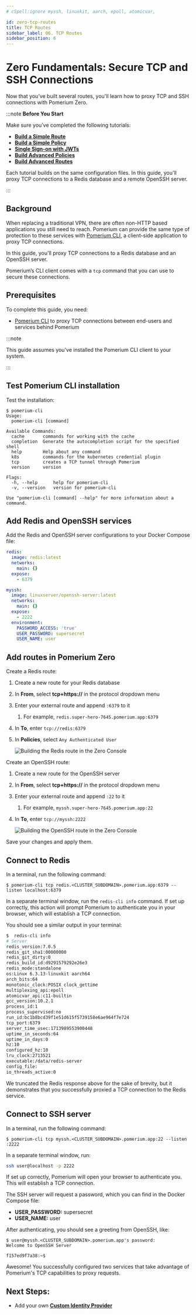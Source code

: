 ```yaml
---
# cSpell:ignore myssh, linuxkit, aarch, epoll, atomicvar,

id: zero-tcp-routes
title: TCP Routes
sidebar_label: 06. TCP Routes
sidebar_position: 6
---
```


# Zero Fundamentals: Secure TCP and SSH Connections

Now that you’ve built several routes, you'll learn how to proxy TCP and SSH connections with Pomerium Zero.

:::note **Before You Start**

Make sure you’ve completed the following tutorials:

- [**Build a Simple Route**](/docs/get-started/fundamentals/zero-build-routes)
- [**Build a Simple Policy**](/docs/get-started/fundamentals/zero-build-policies)
- [**Single Sign-on with JWTs**](/docs/get-started/fundamentals/zero-single-sign-on)
- [**Build Advanced Policies**](/docs/get-started/fundamentals/zero-advanced-policies)
- [**Build Advanced Routes**](/docs/get-started/fundamentals/zero-advanced-routes)

Each tutorial builds on the same configuration files. In this guide, you'll proxy TCP connections to a Redis database and a remote OpenSSH server.

:::

## Background

When replacing a traditional VPN, there are often non-HTTP based applications you still need to reach. Pomerium can provide the same type of protection to these services with [Pomerium CLI](/docs/clients/pomerium-cli), a client-side application to proxy TCP connections.

In this guide, you'll proxy TCP connections to a Redis database and an OpenSSH server.

Pomerium’s CLI client comes with a `tcp` command that you can use to secure these connections.

## Prerequisites

To complete this guide, you need:

- [Pomerium CLI](/docs/clients/pomerium-cli) to proxy TCP connections between end-users and services behind Pomerium

:::note

This guide assumes you've installed the Pomerium CLI client to your system.

:::

## Test Pomerium CLI installation

Test the installation:

```shell-session
$ pomerium-cli
Usage:
  pomerium-cli [command]

Available Commands:
  cache       commands for working with the cache
  completion  Generate the autocompletion script for the specified shell
  help        Help about any command
  k8s         commands for the kubernetes credential plugin
  tcp         creates a TCP tunnel through Pomerium
  version     version

Flags:
  -h, --help      help for pomerium-cli
  -v, --version   version for pomerium-cli

Use "pomerium-cli [command] --help" for more information about a command.
```

## Add Redis and OpenSSH services

Add the Redis and OpenSSH server configurations to your Docker Compose file:

```yaml
redis:
  image: redis:latest
  networks:
    main: {}
  expose:
    - 6379

myssh:
  image: linuxserver/openssh-server:latest
  networks:
    main: {}
  expose:
    - 2222
  environment:
    PASSWORD_ACCESS: 'true'
    USER_PASSWORD: supersecret
    USER_NAME: user
```

## Add routes in Pomerium Zero

Create a Redis route:

1. Create a new route for your Redis database
1. In **From**, select **tcp+https://** in the protocol dropdown menu
1. Enter your external route and append `:6379` to it
   1. For example, `redis.super-hero-7645.pomerium.app:6379`
1. In **To**, enter `tcp://redis:6379`
1. In **Policies**, select `Any Authenticated User`

   ![Building the Redis route in the Zero Console](./img/zero-tcp/redis-service.png)

Create an OpenSSH route:

1. Create a new route for the OpenSSH server
1. In **From**, select **tcp+https://** in the protocol dropdown menu
1. Enter your external route and append `:22` to it
   1. For example, `myssh.super-hero-7645.pomerium.app:22`
1. In **To**, enter `tcp://myssh:2222`

   ![Building the OpenSSH route in the Zero Console](./img/zero-tcp/ssh-server.png)

Save your changes and apply them.

## Connect to Redis

In a terminal, run the following command:

```shell-session
$ pomerium-cli tcp redis.<CLUSTER_SUBDOMAIN>.pomerium.app:6379 --listen localhost:6379
```

In a separate terminal window, run the `redis-cli info` command. If set up correctly, this action will prompt Pomerium to authenticate you in your browser, which will establish a TCP connection.

You should see a similar output in your terminal:

```bash
$  redis-cli info
# Server
redis_version:7.0.5
redis_git_sha1:00000000
redis_git_dirty:0
redis_build_id:d9291579292e26e3
redis_mode:standalone
os:Linux 6.3.13-linuxkit aarch64
arch_bits:64
monotonic_clock:POSIX clock_gettime
multiplexing_api:epoll
atomicvar_api:c11-builtin
gcc_version:10.2.1
process_id:1
process_supervised:no
run_id:bc1b8bcd39f1e51d615f5739158e6ae964f7e724
tcp_port:6379
server_time_usec:1713989553900448
uptime_in_seconds:64
uptime_in_days:0
hz:10
configured_hz:10
lru_clock:2713521
executable:/data/redis-server
config_file:
io_threads_active:0
```

We truncated the Redis response above for the sake of brevity, but it demonstrates that you successfully proxied a TCP connection to the Redis service.

## Connect to SSH server

In a terminal, run the following command:

```shell-session
$ pomerium-cli tcp myssh.<CLUSTER_SUBDOMAIN>.pomerium.app:22 --listen :2222
```

In a separate terminal window, run:

```bash
ssh user@localhost -p 2222
```

If set up correctly, Pomerium will open your browser to authenticate you. This will establish a TCP connection.

The SSH server will request a password, which you can find in the Docker Compose file:

- **USER_PASSWORD:** supersecret
- **USER_NAME:** user

After authenticating, you should see a greeting from OpenSSH, like:

```shell-session
$ user@myssh.<CLUSTER_SUBDOMAIN>.pomerium.app's password:
Welcome to OpenSSH Server

f157ed9f7a38:~$
```

Awesome! You successfully configured two services that take advantage of Pomerium's TCP capabilities to proxy requests.

## Next Steps:

- Add your own [**Custom Identity Provider**](/docs/get-started/fundamentals/zero-custom-idp)
